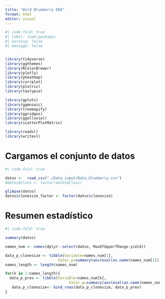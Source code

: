 ```yaml
---
title: "Wild Blueberry EDA"
format: html
editor: visual
---
```


```r
#| code-fold: true
#| label: load-packages
#| warning: false
#| message: false


library(tidyverse)
library(ggthemes)
library(RColorBrewer)
library(plotly)
library(pheatmap)
library(corrplot)
library(plotrix)
library(tastypie)

library(gplots)
library(ggmosaic)
library(treemapify)
library(ggridges)
library(ggalluvial)
library(scatterPlotMatrix)

library(readxl)
library(writexl)

```

# Cargamos el conjunto de datos


```r
#| code-fold: true

datos <-  read_csv("./Data_input/Data_blueberry.csv")
#datos$Class <- factor(datos$Class)

glimpse(datos)
datos$clonesize_factor <- factor(datos$clonesize)

```

# Resumen estadístico 

```r
#| code-fold: true

summary(datos)

```






```r
names_num <- names(dplyr::select(datos, MaxOfUpperTRange:yield))

data_p_clonesize <- tibble(Variable=names_num[1], 
                        Valor_p=summary(aov(eval(as.name(names_num[1])) ~ clonesize_factor, data=datos, na.action=na.omit))[[1]][["Pr(>F)"]][1])
names_length <- length(names_num)

for(k in 2:names_length){
  data_p_prev <- tibble(Variable=names_num[k], 
                             Valor_p=summary(aov(eval(as.name(names_num[k])) ~ clonesize_factor, data=datos, na.action=na.omit))[[1]][["Pr(>F)"]][1])
   data_p_clonesize<- bind_rows(data_p_clonesize, data_p_prev)
}


```

